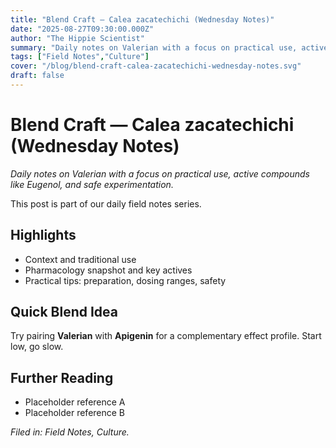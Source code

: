 ```yaml
---
title: "Blend Craft — Calea zacatechichi (Wednesday Notes)"
date: "2025-08-27T09:30:00.000Z"
author: "The Hippie Scientist"
summary: "Daily notes on Valerian with a focus on practical use, active compounds like Eugenol, and safe experimentation."
tags: ["Field Notes","Culture"]
cover: "/blog/blend-craft-calea-zacatechichi-wednesday-notes.svg"
draft: false
---
```



# Blend Craft — Calea zacatechichi (Wednesday Notes)

_Daily notes on Valerian with a focus on practical use, active compounds like Eugenol, and safe experimentation._

<Callout emoji="🌿">This post is part of our daily field notes series.</Callout>

## Highlights

- Context and traditional use
- Pharmacology snapshot and key actives
- Practical tips: preparation, dosing ranges, safety

## Quick Blend Idea

Try pairing **Valerian** with **Apigenin** for a complementary effect profile. Start low, go slow.

## Further Reading

- Placeholder reference A
- Placeholder reference B

*Filed in: Field Notes, Culture.*
